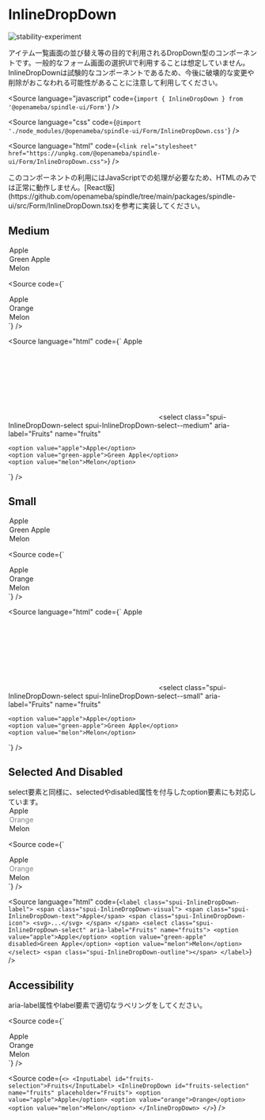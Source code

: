 
# InlineDropDown

<Meta title="Form/InlineDropDown" component={InlineDropDown} />

![stability-experiment](https://img.shields.io/badge/stability-experiment-red.svg)

アイテム一覧画面の並び替え等の目的で利用されるDropDown型のコンポーネントです。一般的なフォーム画面の選択UIで利用することは想定していません。
InlineDropDownは試験的なコンポーネントであるため、今後に破壊的な変更や削除がおこなわれる可能性があることに注意して利用してください。

<Source
  language="javascript"
  code={`import { InlineDropDown } from '@openameba/spindle-ui/Form'`}
/>

<Source
  language="css"
  code={`@import './node_modules/@openameba/spindle-ui/Form/InlineDropDown.css'`}
/>

<Source
  language="html"
  code={`<link rel="stylesheet" href="https://unpkg.com/@openameba/spindle-ui/Form/InlineDropDown.css">`}
/>

<Description>
  このコンポーネントの利用にはJavaScriptでの処理が必要なため、HTMLのみでは正常に動作しません。[React版](https://github.com/openameba/spindle/tree/main/packages/spindle-ui/src/Form/InlineDropDown.tsx)を参考に実装してください。
</Description>

## Medium

<Preview withSource="open">
  <Story name="Medium">
    <InlineDropDown
      aria-label="Fruits"
      name="fruits"
      {...actions('onClick', 'onChange', 'onInput', 'onFocus', 'onBlur')}
    >
      <option value="apple">Apple</option>
      <option value="green-apple">Green Apple</option>
      <option value="melon">Melon</option>
    </InlineDropDown>
  </Story>
</Preview>

<Source
  code={`
<InlineDropDown aria-label="Fruits" name="fruits">
  <option value="apple">Apple</option>
  <option value="orange">Orange</option>
  <option value="melon">Melon</option>
</InlineDropDown>
`}
/>

<Source
  language="html"
  code={`
<label class="spui-InlineDropDown-label is-active">
  <span class="spui-InlineDropDown-visual">
    <span class="spui-InlineDropDown-text spui-InlineDropDown-text--medium">Apple</span>
    <span class="spui-InlineDropDown-icon spui-InlineDropDown-icon--medium"><svg/></span>
  </span>
  <select class="spui-InlineDropDown-select spui-InlineDropDown-select--medium" aria-label="Fruits" name="fruits"
  >
    <option value="apple">Apple</option>
    <option value="green-apple">Green Apple</option>
    <option value="melon">Melon</option>
  </select>
  <span class="spui-InlineDropDown-outline"></span>
</label>
  `}
/>

## Small

<Preview withSource="open">
  <Story name="Small">
    <InlineDropDown
      visualSize="small"
      aria-label="Fruits"
      name="fruits"
      {...actions('onClick', 'onChange', 'onInput', 'onFocus', 'onBlur')}
    >
      <option value="apple">Apple</option>
      <option value="green-apple">Green Apple</option>
      <option value="melon">Melon</option>
    </InlineDropDown>
  </Story>
</Preview>

<Source
  code={`
<InlineDropDown visualSize="small" aria-label="Fruits" name="fruits">
  <option value="apple">Apple</option>
  <option value="orange">Orange</option>
  <option value="melon">Melon</option>
</InlineDropDown>
`}
/>

<Source
  language="html"
  code={`
<label class="spui-InlineDropDown-label is-active">
  <span class="spui-InlineDropDown-visual">
    <span class="spui-InlineDropDown-text spui-InlineDropDown-text--small">Apple</span>
    <span class="spui-InlineDropDown-icon spui-InlineDropDown-icon--small"><svg/></span>
  </span>
  <select class="spui-InlineDropDown-select spui-InlineDropDown-select--small" aria-label="Fruits" name="fruits"
  >
    <option value="apple">Apple</option>
    <option value="green-apple">Green Apple</option>
    <option value="melon">Melon</option>
  </select>
  <span class="spui-InlineDropDown-outline"></span>
</label>
  `}
/>

## Selected And Disabled

<Description>
  select要素と同様に、selectedやdisabled属性を付与したoption要素にも対応しています。
</Description>

<Preview withSource="open">
  <Story name="Selected And Disabled">
    <InlineDropDown
      aria-label="Fruits"
      name="fruits"
      {...actions('onClick', 'onChange', 'onInput', 'onFocus', 'onBlur')}
    >
      <option value="apple">Apple</option>
      <option value="orange" selected disabled>
        Orange
      </option>
      <option value="melon">Melon</option>
    </InlineDropDown>
  </Story>
</Preview>

<Source
  code={`
<InlineDropDown aria-label="Fruits" name="fruits">
  <option value="apple">Apple</option>
  <option value="orange" selected disabled>Orange</option>
  <option value="melon">Melon</option>
</InlineDropDown>
  `}
/>

<Source
  language="html"
  code={`
<label class="spui-InlineDropDown-label">
  <span class="spui-InlineDropDown-visual">
    <span class="spui-InlineDropDown-text">Apple</span>
    <span class="spui-InlineDropDown-icon">
      <svg>...</svg>
    </span>
  </span>
  <select class="spui-InlineDropDown-select" aria-label="Fruits" name="fruits">
    <option value="apple">Apple</option>
    <option value="green-apple" disabled>Green Apple</option>
    <option value="melon">Melon</option>
  </select>
  <span class="spui-InlineDropDown-outline"></span>
</label>
  `}
/>

## Accessibility

<Description>
  aria-label属性やlabel要素で適切なラベリングをしてください。
</Description>

<Source
  code={`
<InlineDropDown aria-label="Fruits" id="fruits-selection" name="fruits" placeholder="Fruits">
  <option value="apple">Apple</option>
  <option value="orange">Orange</option>
  <option value="melon">Melon</option>
</InlineDropDown>
  `}
/>

<Source
  code={`
<>
  <InputLabel id="fruits-selection">Fruits</InputLabel>
  <InlineDropDown id="fruits-selection" name="fruits" placeholder="Fruits">
    <option value="apple">Apple</option>
    <option value="orange">Orange</option>
    <option value="melon">Melon</option>
  </InlineDropDown>
</>
  `}
/>
